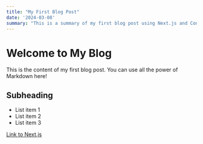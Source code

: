 ```yaml
---
title: "My First Blog Post"
date: '2024-03-08'
summary: "This is a summary of my first blog post using Next.js and Contentlayer."
---
```

 
# Welcome to My Blog
 
This is the content of my first blog post. You can use all the power of Markdown here!
 
## Subheading
 
- List item 1
- List item 2
- List item 3
 
[Link to Next.js](https://nextjs.org)
